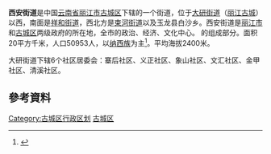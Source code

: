 {{中国乡级行政区
|景观照片文件名 = 
|景观照片描述 = 
|汉语拼音 = 
|其他语言 = 
|其他语言名称 = 
|旧称 = 
|地名出处 = 
|位置图文件名 = 
|位置图描述 = 
|自定义图片= 
|建置时间 = 
|政府驻地 = 
|毗邻 = 
|总面积 = 
|总人口 = 
|总人口年份 = 
|户籍人口 = 
|户籍人口年份 = 
|常住人口 = 
|常住人口年份 = 
|人口密度 = 
|GDP = 
|GDP年份 = 
|邮政编码 = 
|电话区号 = 888
|官方网站 = 
|网站名称 = 
|53/07/02/001/000}}
'''西安街道'''是中国[[云南省|云南省]][[丽江市|丽江市]][[古城区|古城区]]下辖的一个街道，位于[[大研街道|大研街道]]（[[丽江古城|丽江古城]]）以西，南面是[[祥和街道|祥和街道]]，西北方是[[束河街道|束河街道]]以及玉龙县白沙乡。西安街道是[[丽江市|丽江市]]和[[古城区|古城区]]两级政府的所在地，全市的政治、经济、文化中心。
的组成部分。面积20平方千米，人口50953人，以[[纳西族|纳西族]]为主<ref>{{Cite web |url=http://www.yn.xinhuanet.com/nets/2007-08/24/content_10951811.htm |title=古城区西安街道办事处简介 |access-date=2008-07-28 |archive-date=2012-04-19 |archive-url=https://web.archive.org/web/20120419033358/http://www.yn.xinhuanet.com/nets/2007-08/24/content_10951811.htm |dead-url=no }}</ref>。平均海拔2400米。

大研街道下辖6个社区居委会：寨后社区、义正社区、象山社区、文汇社区、金甲社区、清溪社区。

==參考資料==
<div class="references-small">
<references />
</div>

{{丽江市古城区行政区划}}
[[Category:古城区行政区划|Category:古城区行政区划]]
[[Category:丽江市街道|古城区]]